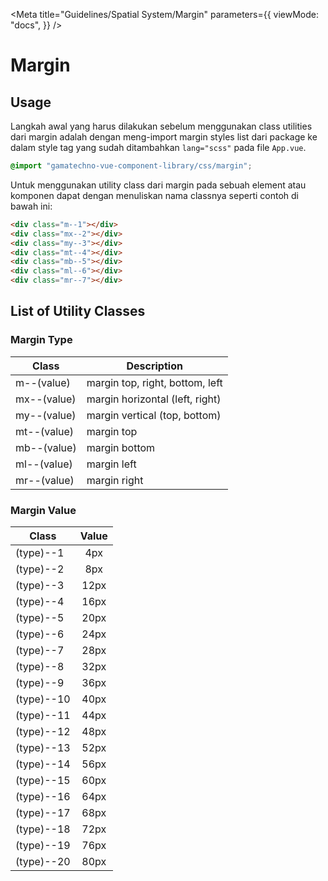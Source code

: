 
<Meta
  title="Guidelines/Spatial System/Margin"
  parameters={{
    viewMode: "docs",
  }}
/>

<style>{`
  .sample-box {
    width: 120px;
    height: 120px;
    background-color: #FFD5D2;
  }
`}</style>

# Margin

## Usage

Langkah awal yang harus dilakukan sebelum menggunakan class utilities dari margin adalah dengan meng-import margin styles list dari package ke dalam style tag yang sudah ditambahkan `lang="scss"` pada file `App.vue`.

```css
@import "gamatechno-vue-component-library/css/margin";
```

Untuk menggunakan utility class dari margin pada sebuah element atau komponen dapat dengan menuliskan nama classnya seperti contoh di bawah ini:

```html
<div class="m--1"></div>
<div class="mx--2"></div>
<div class="my--3"></div>
<div class="mt--4"></div>
<div class="mb--5"></div>
<div class="ml--6"></div>
<div class="mr--7"></div>
```

## List of Utility Classes

### Margin Type

| Class       | Description                     |
| ----------- | ------------------------------- |
| m--(value)  | margin top, right, bottom, left |
| mx--(value) | margin horizontal (left, right) |
| my--(value) | margin vertical (top, bottom)   |
| mt--(value) | margin top                      |
| mb--(value) | margin bottom                   |
| ml--(value) | margin left                     |
| mr--(value) | margin right                    |

### Margin Value

| Class      | Value |
| ---------- | :---: |
| (type)--1  |  4px  |
| (type)--2  |  8px  |
| (type)--3  | 12px  |
| (type)--4  | 16px  |
| (type)--5  | 20px  |
| (type)--6  | 24px  |
| (type)--7  | 28px  |
| (type)--8  | 32px  |
| (type)--9  | 36px  |
| (type)--10 | 40px  |
| (type)--11 | 44px  |
| (type)--12 | 48px  |
| (type)--13 | 52px  |
| (type)--14 | 56px  |
| (type)--15 | 60px  |
| (type)--16 | 64px  |
| (type)--17 | 68px  |
| (type)--18 | 72px  |
| (type)--19 | 76px  |
| (type)--20 | 80px  |
